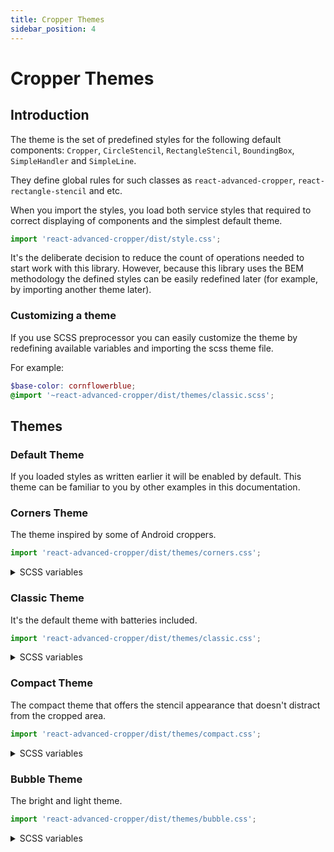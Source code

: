 ```yaml
---
title: Cropper Themes
sidebar_position: 4
---
```



# Cropper Themes

## Introduction

The theme is the set of predefined styles for the following default components: `Cropper`, `CircleStencil`, `RectangleStencil`, `BoundingBox`, `SimpleHandler` and `SimpleLine`.

They define global rules for such classes as `react-advanced-cropper`, `react-rectangle-stencil` and etc.

When you import the styles, you load both service styles that required to correct displaying of components and the simplest default theme.
```js
import 'react-advanced-cropper/dist/style.css';
```

It's the deliberate decision to reduce the count of operations needed to start work with this library.
However, because this library uses the BEM methodology the defined styles can be easily redefined later (for example,
by importing another theme later).

### Customizing a theme

If you use SCSS preprocessor you can easily customize the theme by redefining available variables and importing the scss theme file.

For example:
```scss
$base-color: cornflowerblue;
@import '~react-advanced-cropper/dist/themes/classic.scss';
```

## Themes

### Default Theme

If you loaded styles as written earlier it will be enabled by default. This theme can be familiar to you by other examples in this documentation.

<ThemeExample theme="default"/>

### Corners Theme

The theme inspired by some of Android croppers.
```js
import 'react-advanced-cropper/dist/themes/corners.css';
```
<ThemeExample theme="corners"/>

<details> <summary>SCSS variables</summary>

| Name                  | Default Value              |
| --------------------- | -------------------------- |
| $base-color | white  |
| $accent-color | currentColor  |
| $grid | true  |
| $grid-color | $base-color  |
| $handler-color | $accent-color  |
| $big-handler-color | $handler-color  |
| $small-handler-color | $handler-color  |
| $line-color | $base-color  |
| $big-handler-size | 16px  |
| $small-handler-size | 4px  |
| $big-handler-width | 2px  |

</details>

### Classic Theme

It's the default theme with batteries included.
```js
import 'react-advanced-cropper/dist/themes/classic.css';
```
<ThemeExample theme="classic"/>

<details> <summary>SCSS variables</summary>

| Name                  | Default Value              |
| --------------------- | -------------------------- |
| $base-color | white  |
| $accent-color | currentColor  |
| $grid | true  |
| $grid-color | $base-color  |
| $handler-color | $accent-color  |
| $line-color | $base-color  |
| $handler-size | 8px  |

</details>

### Compact Theme

The compact theme that offers the stencil appearance that doesn't distract from the cropped area.
```js
import 'react-advanced-cropper/dist/themes/compact.css';
```
<ThemeExample theme="compact"/>

<details> <summary>SCSS variables</summary>

| Name                  | Default Value              |
| --------------------- | -------------------------- |
| $base-color | white  |
| $accent-color | currentColor  |
| $grid | true  |
| $grid-color | $base-color  |
| $handler-color | $accent-color  |
| $big-handler-color | $handler-color  |
| $small-handler-color | $handler-color  |
| $line-color | $base-color  |
| $big-handler-size | 16px  |
| $small-handler-size | 4px  |
| $big-handler-width | 2px  |

</details>

### Bubble Theme

The bright and light theme.
```js
import 'react-advanced-cropper/dist/themes/bubble.css';
```
<ThemeExample theme="bubble"/>

<details> <summary>SCSS variables</summary>

| Name                  | Default Value              |
| --------------------- | -------------------------- |
| $base-color | white  |
| $accent-color | currentColor  |
| $grid | false  |
| $grid-color | $base-color  |
| $handler-color | $accent-color  |
| $line-color | $base-color  |
| $handler-size | 14px  |
| $hover-handler-size | 25px  |

</details>
